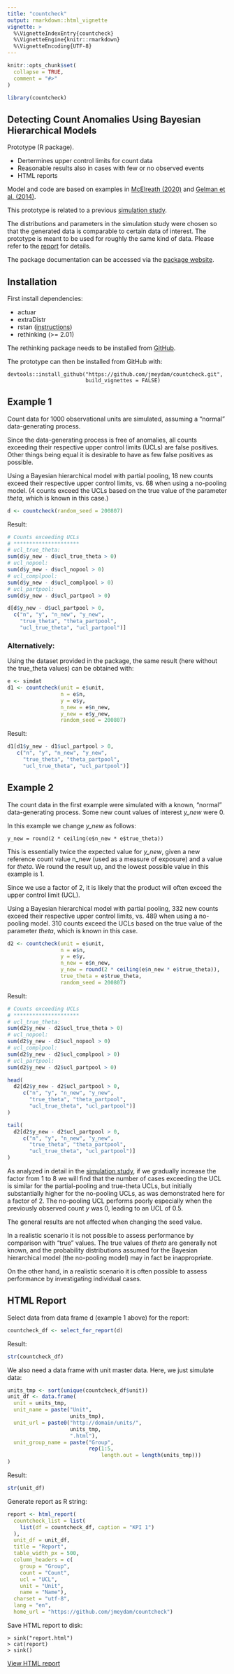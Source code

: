 ```yaml
---
title: "countcheck"
output: rmarkdown::html_vignette
vignette: >
  %\VignetteIndexEntry{countcheck}
  %\VignetteEngine{knitr::rmarkdown}
  %\VignetteEncoding{UTF-8}
---
```


```r
knitr::opts_chunk$set(
  collapse = TRUE,
  comment = "#>"
)
```

```r
library(countcheck)
```

## Detecting Count Anomalies Using Bayesian Hierarchical Models

Prototype (R package).

* Dertermines upper control limits for count data
* Reasonable results also in cases with few or no observed events
* HTML reports

Model and code are based on examples in 
[McElreath (2020)](https://xcelab.net/rm/statistical-rethinking/) and
[Gelman et al. (2014)](https://www.stat.columbia.edu/~gelman/book/).

This prototype is related to a previous 
[simulation study](https://jmeydam.github.io/count-anomalies/simulation_study.html).

The distributions and parameters in the simulation study were chosen
so that the generated data is comparable to certain data of interest.
The prototype is meant to be used for roughly the same kind of data. 
Please refer to the
[report](https://jmeydam.github.io/count-anomalies/simulation_study.html) 
for details.

The package documentation can be accessed via the 
[package website](https://jmeydam.github.io/countcheck/).

## Installation

First install dependencies:

* actuar
* extraDistr
* rstan ([instructions](https://github.com/stan-dev/rstan/wiki/RStan-Getting-Started))
* rethinking (>= 2.01)

The rethinking package needs to be installed from 
[GitHub](https://github.com/rmcelreath/rethinking).

The prototype can then be installed from GitHub with:
```
devtools::install_github("https://github.com/jmeydam/countcheck.git", 
                         build_vignettes = FALSE)
```

## Example 1

Count data for 1000 observational units are simulated, assuming a "normal"
data-generating process.

Since the data-generating process is free of anomalies, all counts exceeding 
their respective upper control limits (UCLs) are false positives. Other things 
being equal it is desirable to have as few false positives as possible.

Using a Bayesian hierarchical model with partial pooling, 18 new counts exceed
their respective upper control limits, vs. 68 when using a no-pooling 
model. (4 counts exceed the UCLs based on the true value of the parameter 
_theta_, which is known in this case.)


```r
d <- countcheck(random_seed = 200807)
```

Result:

```r

# Counts exceeding UCLs
# *********************
# ucl_true_theta:
sum(d$y_new - d$ucl_true_theta > 0)
# ucl_nopool:
sum(d$y_new - d$ucl_nopool > 0)
# ucl_complpool:
sum(d$y_new - d$ucl_complpool > 0)
# ucl_partpool:
sum(d$y_new - d$ucl_partpool > 0)

d[d$y_new - d$ucl_partpool > 0,
  c("n", "y", "n_new", "y_new",
    "true_theta", "theta_partpool",
    "ucl_true_theta", "ucl_partpool")]
```

### Alternatively:

Using the dataset provided in the package, the same result (here without the 
true_theta values) can be obtained with:

```r
e <- simdat
d1 <- countcheck(unit = e$unit,
                 n = e$n,
                 y = e$y,
                 n_new = e$n_new,
                 y_new = e$y_new,
                 random_seed = 200807)
```

Result:

```r
d1[d1$y_new - d1$ucl_partpool > 0,
   c("n", "y", "n_new", "y_new",
     "true_theta", "theta_partpool",
     "ucl_true_theta", "ucl_partpool")]
```
## Example 2

The count data in the first example were simulated with a known, "normal"
data-generating process. Some new count values of interest _y_new_ were 0.

In this example we change _y_new_ as follows:

`y_new = round(2 * ceiling(e$n_new * e$true_theta))`

This is essentially twice the expected value for _y_new_, given a new 
reference count value n_new (used as a measure of exposure) and a value 
for _theta_. We round the result up, and the lowest possible value in 
this example is 1.

Since we use a factor of 2, it is likely that the product will often
exceed the upper control limit (UCL).

Using a Bayesian hierarchical model with partial pooling, 332 new counts exceed
their respective upper control limits, vs. 489 when using a no-pooling 
model. 310 counts exceed the UCLs based on the true value of the parameter 
_theta_, which is known in this case.

```r
d2 <- countcheck(unit = e$unit,
                 n = e$n,
                 y = e$y,
                 n_new = e$n_new,
                 y_new = round(2 * ceiling(e$n_new * e$true_theta)),
                 true_theta = e$true_theta,
                 random_seed = 200807)
```

Result:

```r
# Counts exceeding UCLs
# *********************
# ucl_true_theta:
sum(d2$y_new - d2$ucl_true_theta > 0)
# ucl_nopool:
sum(d2$y_new - d2$ucl_nopool > 0)
# ucl_complpool:
sum(d2$y_new - d2$ucl_complpool > 0)
# ucl_partpool:
sum(d2$y_new - d2$ucl_partpool > 0)

head(
  d2[d2$y_new - d2$ucl_partpool > 0,
     c("n", "y", "n_new", "y_new",
       "true_theta", "theta_partpool",
       "ucl_true_theta", "ucl_partpool")]
)

tail(
  d2[d2$y_new - d2$ucl_partpool > 0,
     c("n", "y", "n_new", "y_new",
       "true_theta", "theta_partpool",
       "ucl_true_theta", "ucl_partpool")]
)
```

As analyzed in detail in the
[simulation study](https://jmeydam.github.io/count-anomalies/simulation_study.html),
if we gradually increase the factor from 1 to 8 we will find that the number
of cases exceeding the UCL is similar for the partial-pooling and true-theta 
UCLs, but initially substantially higher for the no-pooling UCLs, as was 
demonstrated here for a factor of 2. The no-pooling UCL performs poorly 
especially when the previously observed count _y_ was 0, leading to an UCL
of 0.5.

The general results are not affected when changing the seed value.

In a realistic scenario it is not possible to assess performance by
comparison with "true" values. The true values of _theta_ are generally 
not known, and the probability distributions assumed for the Bayesian 
hierarchical model (the no-pooling model) may in fact be inappropriate.

On the other hand, in a realistic scenario it is often possible to assess 
performance by investigating individual cases.

## HTML Report

Select data from data frame d (example 1 above) for the report:

```r
countcheck_df <- select_for_report(d)
```

Result:

```r
str(countcheck_df)
```

We also need a data frame with unit master data.
Here, we just simulate data:

```r
units_tmp <- sort(unique(countcheck_df$unit))
unit_df <- data.frame(
  unit = units_tmp,
  unit_name = paste("Unit",
                    units_tmp),
  unit_url = paste0("http://domain/units/",
                    units_tmp,
                    ".html"),
  unit_group_name = paste("Group",
                          rep(1:5,
                              length.out = length(units_tmp)))
)
```

Result:

```r
str(unit_df)
```

Generate report as R string:

```r
report <- html_report(
  countcheck_list = list(
    list(df = countcheck_df, caption = "KPI 1")
  ),
  unit_df = unit_df,
  title = "Report",
  table_width_px = 500,
  column_headers = c(
    group = "Group",
    count = "Count",
    ucl = "UCL",
    unit = "Unit",
    name = "Name"),
  charset = "utf-8",
  lang = "en",
  home_url = "https://github.com/jmeydam/countcheck")
```

Save HTML report to disk:

```
> sink("report.html")
> cat(report)
> sink()
```

[View HTML report](https://jmeydam.github.io/countcheck/report.html)

<br/><br/>
